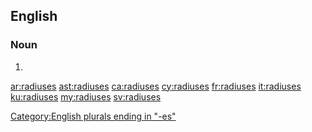 ==English==

===Noun===
{{head|en|plural}}

# {{plural of|radius|lang=en}}

[[Category:English plurals ending in "-es"]]

[[ar:radiuses]]
[[ast:radiuses]]
[[ca:radiuses]]
[[cy:radiuses]]
[[fr:radiuses]]
[[it:radiuses]]
[[ku:radiuses]]
[[my:radiuses]]
[[sv:radiuses]]